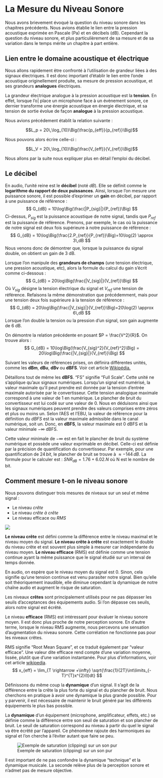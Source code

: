 # La Mesure du Niveau Sonore

Nous avons brievement évoqué la question du niveau sonore dans les chapitres précédents. Nous avions établie le lien entre la pression acoustique exprimée en Pascale (Pa) et en décibels (dB). Cependant la question du niveau sonore, et plus particulièrement de sa mesure et de sa variation dans le temps mérite un chapitre à part entière.

## Lien entre le domaine acoustique et électrique

Nous allons rapidement être confronté à l'utilisation de grandeur liées à des signaux électriques. Il est donc important d'établir le lien entre l'onde acoustique originellement produite, sa mesure de pression acoustique, et ses grandeurs **analogues** électriques.

La grandeur électrique analogue à la pression acoustique est la **tension**. En effet, lorsque l'o| place un microphone face à un évènement sonore, ce dernier transforme une énergie acoustique en énergie électrique, et sa tension de sortie évolue de façon **analogue** à la pression acoustique.

Nous avions précédement établit la relation suivante :

$$L_p = 20\,\log_{10}\Big(\frac{p_{eff}}{p_{ref}}\Big)$$

Nous pouvons alors écrire celle-ci :

$$L_V = 20\,\log_{10}\Big(\frac{V_{eff}}{V_{ref}}\Big)$$

Nous allons par la suite nous expliquer plus en détail l'emploi du décibel.

## Le décibel

En audio, l'unité reine est le **décibel** (noté *dB*). Elle se définit comme le **logarithme du rapport de deux puissances**. Ainsi, lorsque l'on mesure une puissance sonore, il est possible d'exprimer un **gain** en décibel, par rapport à une puissance de référence :
$$
G_{dB} = 10\log\Big(\frac{|P_{sig}|}{P_{ref}}\Big)
$$
Ci-dessus, $P_{sig}$ est la puissance acoustique de notre signal, tandis que $P_{ref}$ est la puissance de référence. Prenons, par exemple, le cas où la puissance de notre signal est deux fois supérieure à notre puissance de référence :
$$
G_{dB} = 10\log\Big(\frac{2.P_{ref}}{P_{ref}}\Big)=10\log(2) \approx 3\,dB
$$
Nous venons donc de démontrer que, lorsque la puissance du signal double, on obtient un gain de 3 dB.

Lorsque l'on manipule des **grandeurs de champs** (une tension électrique, une pression acoustique, etc), alors la formule du calcul du gain s'écrit comme ci-dessous :
$$
G_{dB} = 20\log\Big(\frac{|V_{sig}|}{V_{ref}}\Big)
$$
Où $V_{sig}$ désigne la tension électrique du signal et $V_{ref}$ une tension de référence. Refaisons la même démonstration que précédemment, mais pour une tension deux fois supérieure à la tension de référence :
$$
G_{dB} = 20\log\Big(\frac{|V_{sig}|}{V_{ref}}\Big)=20\log(2) \approx 6\,dB
$$
Lorsque l'on double la tension ou la pression d'un signal, son gain augmente de 6 dB.

On démontre la relation précédente en posant $P = \frac{V^2}{R}$. On trouve alors :
$$
G_{dB} = 10\log\Big(\frac{V_{sig}^2}{V_{ref}^2}\Big) = 20\log\Big(\frac{|V_{sig}|}{V_{ref}}\Big)
$$

:::{.callout-tip}
Suivant les valeurs de références prises, on définira différentes unités, comme les **dBm**, **dBu**, **dBv** ou **dBFS**. Voir cet article [Wikipédia.](https://en.wikipedia.org/wiki/Decibel#Suffixes_and_reference_values)
:::

Détaillons tout de même les **dBFS**. "FS" signifie "Full Scale". Cette unité ne s'applique qu'aux signaux numériques. Lorsqu'un signal est numérisé, la valeur maximale qu'il peut prendre est donnée par la tension d'entrée maximale autorisée par le convertisseur. Cette tension analogique maximale correspond à une valeur de 1 en numérique. Le plancher de bruit du convertisseur est lui codé sur une valeur de 0. Nous en déduisons ainsi que les signaux numériques peuvent prendre des valeurs comprises entre zéros et plus ou moins un. Selon l'AES et l'EBU, la valeur de référence pour la définition du *dBFS* est la valeur maximale admissible dans le canal numérique, soit un. Donc, en **dBFS**, la valeur maximale est 0 dBFS et la valeur minimale $-\infty$ dBFS.

:::{.callout-tip}
Cette valeur minimale de $-\infty$ est en fait le plancher de bruit du système numérique et possède une valeur exprimable en décibel. Celle-ci est définie par la précision de quantification du convertisseur. Par exemple, pour une quantification de $24\,bit$, le plancher de bruit se trouve à $\approx -144\,dB$. La formule pour le calculer est : $SNR_{dB} = 1.76+6.02.N$ où N est le nombre de bit.
:::


## Comment mesure t-on le niveau sonore

Nous pouvons distinguer trois mesures de niveaux sur un seul et même signal :

+ Le niveau *crête*
+ Le niveau *crête à crête*
+ Le niveau efficace ou *RMS*

![](../_resources/bitmap/signal/Pasted%20image%2020230523143625.png)

**Le niveau crête** est défini comme la différence entre le niveau maximal et le niveau moyen du signal. **Le niveau crête à crête** est exactement le double du niveau crête et est souvent plus simple à mesurer car indépendante du niveau moyen. **Le niveau efficace** (RMS) est définie comme une tension continue ayant la même puissance que le signal étudié sur un interval de temps donnée.

:::{.callout-tip}
En audio, on espère que le niveau moyen du signal est 0. Sinon, cela signifie qu'une tension continue est venu parasiter notre signal. Bien qu'elle soit théoriquement inaudible, elle diminue cependant la dynamique de notre chaîne audio et augment le risque de saturation.
:::

Les niveaux **crêtes** sont principalement utilisés pour ne pas dépasser les seuils d'acceptances des équipements audio. Si l'on dépasse ces seuils, alors notre signal est écrêté.

Le niveau **efficace** (RMS) est intéressant pour évaluer le niveau sonore moyen. Il est donc plus proche de notre perception sonore. En d'autre terme, lorsque le niveau RMS augmente, nous percevons une sensation d'augmentation du niveau sonore. Cette corrélation ne fonctionne pas pour les niveaux crêtes.

:::{.callout-tip}
RMS signifie "Root Mean Square", et ce traduit également par "valeur efficace". Une valeur dite efficace rend compte d'une variation moyenne, lissée, plutôt que d'une variation instantanée. Pour plus d'informations, voir cet article [wikipedia](https://fr.wikipedia.org/wiki/Valeur_efficace#cite_note-1).
$$
 x_{eff} = \lim_{T \rightarrow +\infty} \sqrt{\frac{1}{2T}\int\limits_{-T}^{T}x^{2}(t)dt}
$$
:::

Définissons du même coup la **dynamique** d'un signal. Il s'agit de la différence entre la crête la plus forte du signal et du plancher de bruit. Nous cherchons en pratique à avoir une dynamique la plus grande possible. Pour y parvenir, il est nécessaire de maintenir le bruit généré par les différents équipements le plus bas possible.

La **dynamique** d'un équipement (microphone, amplificateur, effets, etc.) se définie comme la différence entre son seuil de saturation et son plancher de bruit. Le seuil de saturation correspond au niveau à partir du quel le signal va être écrêté par l'appareil. Ce phénomène rajoute des harmoniques au signal et l'on cherche à l'éviter autant que faire se peu.

![Exemple de saturation (clipping) sur un son pur](../_resources/bitmap/signal/clipped-signal.jpg)

:::{.callout-important}
Il est important de ne pas confondre la dynamique "technique" et la dynamique musicale. La seconde relève plus de la perception sonore et n'admet pas de mesure objective.
:::